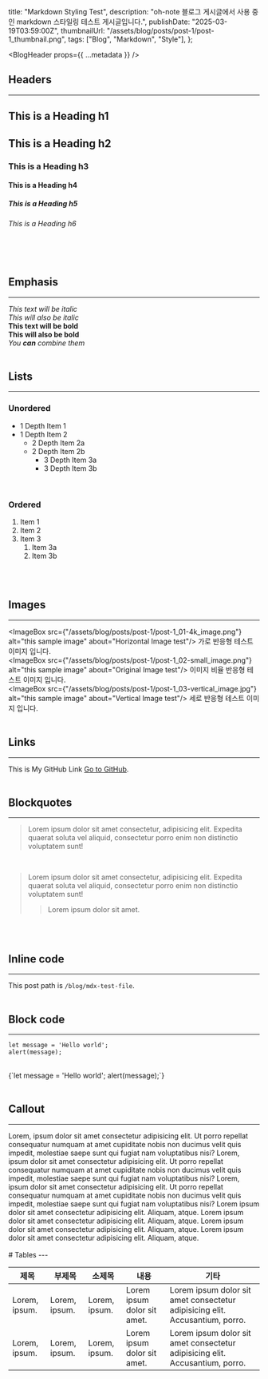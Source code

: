   title: "Markdown Styling Test",
  description:
    "oh-note 블로그 게시글에서 사용 중인 markdown 스타일링 테스트 게시글입니다.",
  publishDate: "2025-03-19T03:59:00Z",
  thumbnailUrl: "/assets/blog/posts/post-1/post-1_thumbnail.png",
  tags: ["Blog", "Markdown", "Style"],
};

<BlogHeader props={{ ...metadata }} />

<article className="blog-content-article">

# Headers
---
# This is a Heading h1
## This is a Heading h2
### This is a Heading h3
#### This is a Heading h4
##### This is a Heading h5
###### This is a Heading h6
<br />
<br />

# Emphasis
---
_This text will be italic_  
_This will also be italic_
<br />
**This text will be bold**  
**This will also be bold**
<br />
_You **can** combine them_
<br />
<br />

# Lists
---
### Unordered
- 1 Depth Item 1
- 1 Depth Item 2
  - 2 Depth Item 2a
  - 2 Depth Item 2b
    - 3 Depth Item 3a
    - 3 Depth Item 3b
<br />

### Ordered
1. Item 1
2. Item 2
3. Item 3
   1. Item 3a
   2. Item 3b
<br />
<br />

# Images
---
<ImageBox src={"/assets/blog/posts/post-1/post-1_01-4k_image.png"} alt="this sample image" about="Horizontal Image test"/>
가로 반응형 테스트 이미지 입니다.
<br/>
<ImageBox src={"/assets/blog/posts/post-1/post-1_02-small_image.png"} alt="this sample image" about="Original Image test"/>
이미지 비율 반응형 테스트 이미지 입니다.
<br/>
<ImageBox src={"/assets/blog/posts/post-1/post-1_03-vertical_image.jpg"} alt="this sample image" about="Vertical Image test"/>
세로 반응형 테스트 이미지 입니다.
<br />
<br />

# Links
---
This is My GitHub Link [Go to GitHub](https://github.com/Ohjanghoon).
<br />
<br />

# Blockquotes
---
> Lorem ipsum dolor sit amet consectetur, adipisicing elit. Expedita quaerat soluta vel aliquid, consectetur porro enim non distinctio voluptatem sunt!

<br/>

> Lorem ipsum dolor sit amet consectetur, adipisicing elit. Expedita quaerat soluta vel aliquid, consectetur porro enim non distinctio voluptatem sunt!
>
> > Lorem ipsum dolor sit amet.

<br />
<br />

# Inline code
---
This post path is `/blog/mdx-test-file`.
<br />
<br />

# Block code
---
```
let message = 'Hello world';
alert(message);
```
<br />

<CodeBlock lang="js" file="test.js">
{`let message = 'Hello world';
  alert(message);`}
</CodeBlock>
<br />
<br />

# Callout
---
<Callout type="info">
  Lorem, ipsum dolor sit amet consectetur adipisicing elit. Ut porro repellat
  consequatur numquam at amet cupiditate nobis non ducimus velit quis impedit,
  molestiae saepe sunt qui fugiat nam voluptatibus nisi?
</Callout>
<Callout type="warn">
  Lorem, ipsum dolor sit amet consectetur adipisicing elit. Ut porro repellat
  consequatur numquam at amet cupiditate nobis non ducimus velit quis impedit,
  molestiae saepe sunt qui fugiat nam voluptatibus nisi?
</Callout>
<Callout type="success">
  Lorem, ipsum dolor sit amet consectetur adipisicing elit. Ut porro repellat
  consequatur numquam at amet cupiditate nobis non ducimus velit quis impedit,
  molestiae saepe sunt qui fugiat nam voluptatibus nisi?
</Callout>
<Callout type="err">Lorem ipsum dolor sit amet consectetur adipisicing elit. Aliquam, atque.</Callout>
<Callout type="tip">
  Lorem ipsum dolor sit amet consectetur adipisicing elit. Aliquam, atque.
</Callout>
<Callout type="pin">Lorem ipsum dolor sit amet consectetur adipisicing elit. Aliquam, atque.</Callout>
<Callout type="quote">Lorem ipsum dolor sit amet consectetur adipisicing elit. Aliquam, atque.</Callout>

<br/>
<br/>
# Tables
---
<div className="table-container">
<table suppressHydrationWarning>
  <thead>
    <tr>
      <th>제목</th>
      <th>부제목</th>
      <th>소제목</th>
      <th>내용</th>
      <th>기타</th>
    </tr>
  </thead>
  <tbody>
    <tr>
      <td>Lorem, ipsum.</td>
      <td>Lorem, ipsum.</td>
      <td>Lorem, ipsum.</td>
      <td>Lorem ipsum dolor sit amet.</td>
      <td>Lorem ipsum dolor sit amet consectetur adipisicing elit. Accusantium, porro.</td>
    </tr>
    <tr>
      <td>Lorem, ipsum.</td>
      <td>Lorem, ipsum.</td>
      <td>Lorem, ipsum.</td>
      <td>Lorem ipsum dolor sit amet.</td>
      <td>Lorem ipsum dolor sit amet consectetur adipisicing elit. Accusantium, porro.</td>
    </tr>
  </tbody>
</table>
</div>




</article>
